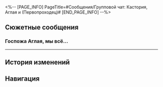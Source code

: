 <%-- [PAGE_INFO]
PageTitle=#Сообщения/Групповой чат: Кастория, Аглая и (Первопроходец)#
[END_PAGE_INFO] --%>
{{Сообщение Инфобокс
|id          = 182
|Изображение = НИП Групповой чат: Кастория, Аглая и (Первопроходец) Иконка.png
|Тип         = Группа
|Персонажи   = [[Аглая]]; [[Кастория]]
|Фракция     = Другие
}}

==Сюжетные сообщения==
===Госпожа Аглая, мы всё...===
{{Сообщения
|условие_получения = 
|текст =
:'''Кастория:''' Госпожа Аглая, мы всё подготовили, осталось только отправиться в прошлое Кремноса и найти выход из ситуации.
:'''Аглая:''' Спасибо вам. Я пока постараюсь стабилизировать политическую ситуацию в полисе и не отставать от вас.
:'''Аглая:''' Я доверяю тебе, Кастория. Действуй, как считаешь нужным.
:'''Аглая:''' И пусть Кефал озарит наши очи.
}}
----

==История изменений==
{{История изменений|3.0}}

==Навигация==
{{Сообщения Навбокс}}